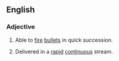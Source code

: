 {{also|rapid fire}}
==English==

===Adjective===
{{en-adj|head=[[rapid]]-[[fire]]}}

# {{lb|en|of a gun}} Able to [[fire]] [[bullet]]s in quick succession.
# {{lb|en|of a series of questions, etc.}} Delivered in a [[rapid]] [[continuous]] stream.